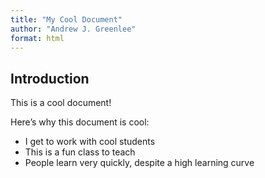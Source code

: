 ```yaml
---
title: "My Cool Document"
author: "Andrew J. Greenlee"
format: html
---
```


## Introduction

This is a cool document!

Here's why this document is cool:

- I get to work with cool students
- This is a fun class to teach
- People learn very quickly, despite a high learning curve
